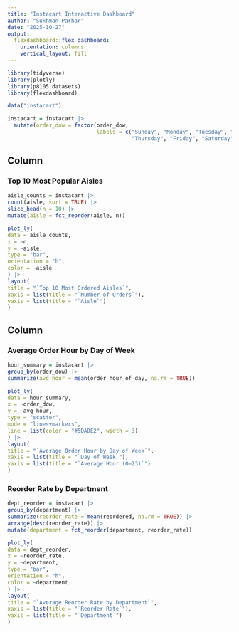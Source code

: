 ```yaml
---
title: "Instacart Interactive Dashboard"
author: "Sukhman Parhar"
date: "2025-10-27"
output:
  flexdashboard::flex_dashboard:
    orientation: columns
    vertical_layout: fill
---
```


```r
library(tidyverse)
library(plotly)
library(p8105.datasets)
library(flexdashboard)

data("instacart")

instacart = instacart |>
  mutate(order_dow = factor(order_dow, 
                            labels = c("Sunday", "Monday", "Tuesday", "Wednesday", 
                                       "Thursday", "Friday", "Saturday")))
```

Column {data-width=650}
-----------------------------------------------------------------------

### Top 10 Most Popular Aisles

```r
aisle_counts = instacart |>
count(aisle, sort = TRUE) |>
slice_head(n = 10) |>
mutate(aisle = fct_reorder(aisle, n))

plot_ly(
data = aisle_counts,
x = ~n,
y = ~aisle,
type = "bar",
orientation = "h",
color = ~aisle
) |>
layout(
title = "`Top 10 Most Ordered Aisles`",
xaxis = list(title = "`Number of Orders`"),
yaxis = list(title = "`Aisle`")
)

```

Column {data-width=350}
-----------------------------------------------------------------------

### Average Order Hour by Day of Week

```r
hour_summary = instacart |>
group_by(order_dow) |>
summarize(avg_hour = mean(order_hour_of_day, na.rm = TRUE))

plot_ly(
data = hour_summary,
x = ~order_dow,
y = ~avg_hour,
type = "scatter",
mode = "lines+markers",
line = list(color = "#5DADE2", width = 3)
) |>
layout(
title = "`Average Order Hour by Day of Week`",
xaxis = list(title = "`Day of Week`"),
yaxis = list(title = "`Average Hour (0–23)`")
)
```

### Reorder Rate by Department

```r
dept_reorder = instacart |>
group_by(department) |>
summarize(reorder_rate = mean(reordered, na.rm = TRUE)) |>
arrange(desc(reorder_rate)) |>
mutate(department = fct_reorder(department, reorder_rate))

plot_ly(
data = dept_reorder,
x = ~reorder_rate,
y = ~department,
type = "bar",
orientation = "h",
color = ~department
) |>
layout(
title = "`Average Reorder Rate by Department`",
xaxis = list(title = "`Reorder Rate`"),
yaxis = list(title = "`Department`")
)
```